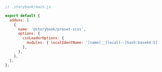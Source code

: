 ```js
// .storybook/main.js

export default {
  addons: [
    {
      name: '@storybook/preset-scss',
      options: {
        cssLoaderOptions: {
          modules: { localIdentName: '[name]__[local]--[hash:base64:5]' },
        },
      },
    },
  ],
};
```
